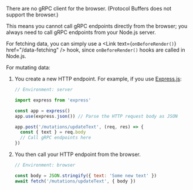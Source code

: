 
<CommunityNote url="https://grpc.io" />

There are no gRPC client for the browser.
(Protocol Buffers does not support the browser.)

This means you cannot call gRPC endpoints directly from the browser;
you always need to call gRPC endpoints from your Node.js server.

For fetching data,
you can simply use a <Link text={<code>onBeforeRender()</code>} href="/data-fetching" /> hook,
since `onBeforeRender()` hooks are called in Node.js.

For mutating data:
1. You create a new HTTP endpoint. For example, if you use [Express.js](https://github.com/expressjs/express):
   ```js
   // Environment: server

   import express from 'express'

   const app = express()
   app.use(express.json()) // Parse the HTTP request body as JSON

   app.post('/mutations/updateText', (req, res) => {
     const { text } = req.body
     // Call gRPC endpoints here
   })
   ```
2. You then call your HTTP endpoint from the browser.
   ```jsx
   // Environment: browser

   const body = JSON.stringify({ text: 'Some new text' })
   await fetch('/mutations/updateText', { body })
   ```

